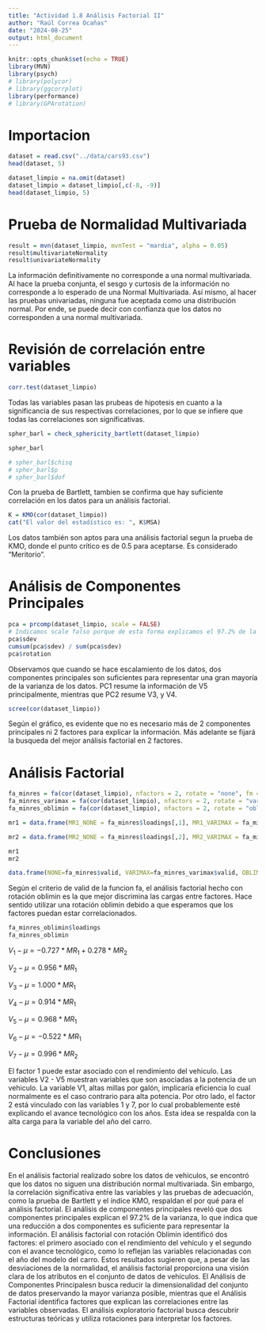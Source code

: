 ```yaml
---
title: "Actividad 1.8 Análisis Factorial II"
author: "Raúl Correa Ocañas"
date: "2024-08-25"
output: html_document
---
```


```r
knitr::opts_chunk$set(echo = TRUE)
library(MVN)
library(psych)
# library(polycor)
# library(ggcorrplot)
library(performance)
# library(GPArotation)
```

# Importacion

```r
dataset = read.csv("../data/cars93.csv")
head(dataset, 5)
```

```r
dataset_limpio = na.omit(dataset)
dataset_limpio = dataset_limpio[,c(-8, -9)]
head(dataset_limpio, 5)
```

# Prueba de Normalidad Multivariada

```r
result = mvn(dataset_limpio, mvnTest = "mardia", alpha = 0.05)
result$multivariateNormality
result$univariateNormality
```

La información definitivamente no corresponde a una normal multivariada. Al hace la prueba conjunta, el sesgo y curtosis de la información no corresponde a lo esperado de una Normal Multivariada. Así mismo, al hacer las pruebas univariadas, ninguna fue aceptada como una distribución normal. Por ende, se puede decir con confianza que los datos no corresponden a una normal multivariada.

# Revisión de correlación entre variables

```r
corr.test(dataset_limpio)
```

Todas las variables pasan las prubeas de hipotesis en cuanto a la significancia de sus respectivas correlaciones, por lo que se infiere que todas las correlaciones son significativas.

```r
spher_barl = check_sphericity_bartlett(dataset_limpio)

spher_barl

# spher_barl$chisq
# spher_barl$p
# spher_barl$dof
```

Con la prueba de Bartlett, tambien se confirma que hay suficiente correlación en los datos para un análisis factorial.

```r
K = KMO(cor(dataset_limpio))
cat("El valor del estadístico es: ", K$MSA)
```

Los datos también son aptos para una análisis factorial segun la prueba de KMO, donde el punto crítico es de 0.5 para aceptarse. Es considerado "Meritorio".

# Análisis de Componentes Principales

```r
pca = prcomp(dataset_limpio, scale = FALSE)
# Indicamos scale falso porque de esta forma explicamos el 97.2% de la varianza con dos componentes principales.
pca$sdev
cumsum(pca$sdev) / sum(pca$sdev)
pca$rotation
```

Observamos que cuando se hace escalamiento de los datos, dos componentes principales son suficientes para representar una gran mayoría de la varianza de los datos. PC1 resume la información de V5 principalmente, mientras que PC2 resume V3, y V4.

```r
scree(cor(dataset_limpio))
```

Según el gráfico, es evidente que no es necesario más de 2 componentes principales ni 2 factores para explicar la información. Más adelante se fijará la busqueda del mejor análisis factorial en 2 factores.

# Análisis Factorial

```r
fa_minres = fa(cor(dataset_limpio), nfactors = 2, rotate = "none", fm = "minres")
fa_minres_varimax = fa(cor(dataset_limpio), nfactors = 2, rotate = "varimax", fm = "minres")
fa_minres_oblimin = fa(cor(dataset_limpio), nfactors = 2, rotate = "oblimin", fm = "minres")

mr1 = data.frame(MR1_NONE = fa_minres$loadings[,1], MR1_VARIMAX = fa_minres_varimax$loadings[,1], MR1_OBLIMIN = fa_minres_oblimin$loadings[,1])

mr2 = data.frame(MR2_NONE = fa_minres$loadings[,2], MR2_VARIMAX = fa_minres_varimax$loadings[,2], MR1_OBLIMIN = fa_minres_oblimin$loadings[,2])

mr1
mr2

```

```r
data.frame(NONE=fa_minres$valid, VARIMAX=fa_minres_varimax$valid, OBLIMIN=fa_minres_oblimin$valid)
```

Según el criterio de valid de la funcion fa, el análisis factorial hecho con rotación oblimin es la que mejor discrimina las cargas entre factores. Hace sentido utilizar una rotación oblimin debido a que esperamos que los factores puedan estar correlacionados.

```r
fa_minres_oblimin$loadings
fa_minres_oblimin
```

$V_1 - \mu= -0.727 * MR_1 + 0.278 * MR_2$

$V_2 - \mu= 0.956 * MR_1$

$V_3 - \mu= 1.000 * MR_1$

$V_4- \mu = 0.914 * MR_1$

$V_5- \mu = 0.968 * MR_1$

$V_6- \mu = -0.522 * MR_1$

$V_7- \mu = 0.996 * MR_2$

El factor 1 puede estar asociado con el rendimiento del vehiculo. Las variables V2 - V5 muestran variables que son asociadas a la potencia de un vehiculo. La variable V1, altas millas por galón, implicaría eficiencia lo cual normalmente es el caso contrario para alta potencia. Por otro lado, el factor 2 está vinculado con las variables 1 y 7, por lo cual probablemente esté explicando el avance tecnológico con los años. Esta idea se respalda con la alta carga para la variable del año del carro.

# Conclusiones

En el análisis factorial realizado sobre los datos de vehículos, se encontró que los datos no siguen una distribución normal multivariada. Sin embargo, la correlación significativa entre las variables y las pruebas de adecuación, como la prueba de Bartlett y el índice KMO, respaldan el por qué para el análisis factorial. El análisis de componentes principales reveló que dos componentes principales explican el 97.2% de la varianza, lo que indica que una reducción a dos componentes es suficiente para representar la información. El análisis factorial con rotación Oblimin identificó dos factores: el primero asociado con el rendimiento del vehículo y el segundo con el avance tecnológico, como lo reflejan las variables relacionadas con el año del modelo del carro. Estos resultados sugieren que, a pesar de las desviaciones de la normalidad, el análisis factorial proporciona una visión clara de los atributos en el conjunto de datos de vehículos. El Análisis de Componentes Principalesn busca reducir la dimensionalidad del conjunto de datos preservando la mayor varianza posible, mientras que el Análisis Factorial identifica factores que explican las correlaciones entre las variables observadas. El análisis exploratorio factorial busca descubrir estructuras teóricas y utiliza rotaciones para interpretar los factores.
